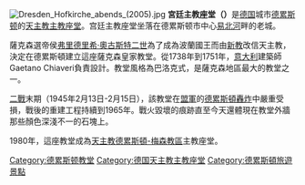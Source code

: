 {{Unreferenced|time=2020-07-29T08:25:23+00:00}}
[[File:Dresden_Hofkirche_abends_(2005).jpg|thumb]]
'''宮廷主教座堂（{{lang-de|Katholische Hofkirche}}）'''是[[德国|德国]]城市[[德累斯顿|德累斯顿]]的[[天主教|天主教]][[主教座堂|主教座堂]]。宫廷主教座堂坐落在德累斯顿市中心[[易北河|易北河]]畔的老城。

薩克森選帝侯[[奧古斯特三世_(波蘭)|弗里德里希·奧古斯特二世]]為了成為波蘭國王而由[[新教|新教]]改信天主教，決定在德累斯頓建立這座薩克森皇家教堂。從1738年到1751年，[[意大利|意大利]]建築師Gaetano Chiaveri負責設計。教堂風格為巴洛克式，是薩克森地區最大的教堂之一。

[[二戰|二戰]]末期（1945年2月13日-2月15日），該教堂在[[盟軍|盟軍]]的[[德累斯頓轟炸|德累斯頓轟炸]]中嚴重受損，戰後的重建工程持續到1965年。戰火毀壞的痕跡直至今天還體現在教堂外牆那些顏色深淺不一的石塊上。

1980年，這座教堂成為[[天主教德累斯頓-梅森教區|天主教德累斯頓-梅森教區]]主教座堂。

{{coord|51|03|13|N|13|44|15|E|region:DE-SN_type:landmark|display=title}}

{{Authority control}}
[[Category:德累斯顿教堂|Category:德累斯顿教堂]]
[[Category:德国天主教主教座堂|Category:德国天主教主教座堂]]
[[Category:德累斯頓旅遊景點|Category:德累斯頓旅遊景點]]